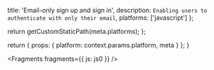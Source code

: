 
  title: 'Email-only sign up and sign in',
  description: `Enabling users to authenticate with only their email`,
  platforms: ['javascript']
};

  return getCustomStaticPath(meta.platforms);
};

  return {
    props: {
      platform: context.params.platform,
      meta
    }
  };
}


<Fragments fragments={{ js: js0 }} />
